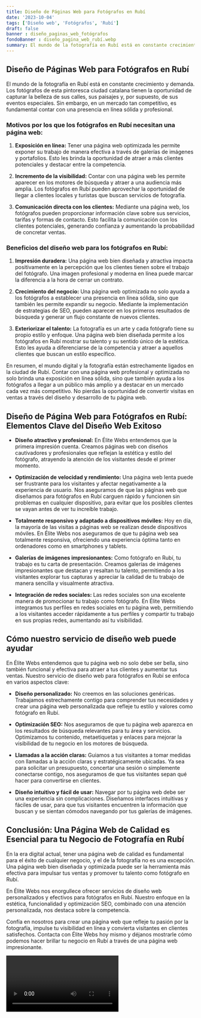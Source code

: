 ```yaml
---
title: Diseño de Páginas Web para Fotógrafos en Rubí
date: '2023-10-04'
tags: ['Diseño web', 'Fotógrafos', 'Rubí']
draft: false
banner : diseño_paginas_web_fotógrafos
fondoBanner : diseño_pagina_web_rubí.webp
summary: El mundo de la fotografía en Rubí está en constante crecimiento y demanda. Los fotógrafos de esta pintoresca ciudad catalana tienen la oportunidad de capturar la belleza de sus calles, sus paisajes y, por supuesto, de sus eventos especiales. Sin embargo, en un mercado tan competitivo, es fundamental contar con una presencia en línea sólida y profesional.
---
```


## Diseño de Páginas Web para Fotógrafos en Rubí

El mundo de la fotografía en Rubí está en constante crecimiento y demanda. Los fotógrafos de esta pintoresca ciudad catalana tienen la oportunidad de capturar la belleza de sus calles, sus paisajes y, por supuesto, de sus eventos especiales. Sin embargo, en un mercado tan competitivo, es fundamental contar con una presencia en línea sólida y profesional.

### Motivos por los que los fotógrafos en Rubí necesitan una página web:

1. **Exposición en línea:** Tener una página web optimizada les permite exponer su trabajo de manera efectiva a través de galerías de imágenes y portafolios. Esto les brinda la oportunidad de atraer a más clientes potenciales y destacar entre la competencia.

2. **Incremento de la visibilidad:** Contar con una página web les permite aparecer en los motores de búsqueda y atraer a una audiencia más amplia. Los fotógrafos en Rubí pueden aprovechar la oportunidad de llegar a clientes locales y turistas que buscan servicios de fotografía.

3. **Comunicación directa con los clientes:** Mediante una página web, los fotógrafos pueden proporcionar información clave sobre sus servicios, tarifas y formas de contacto. Esto facilita la comunicación con los clientes potenciales, generando confianza y aumentando la probabilidad de concretar ventas.

### Beneficios del diseño web para los fotógrafos en Rubí:

1. **Impresión duradera:** Una página web bien diseñada y atractiva impacta positivamente en la percepción que los clientes tienen sobre el trabajo del fotógrafo. Una imagen profesional y moderna en línea puede marcar la diferencia a la hora de cerrar un contrato.

2. **Crecimiento del negocio:** Una página web optimizada no solo ayuda a los fotógrafos a establecer una presencia en línea sólida, sino que también les permite expandir su negocio. Mediante la implementación de estrategias de SEO, pueden aparecer en los primeros resultados de búsqueda y generar un flujo constante de nuevos clientes.

3. **Exteriorizar el talento:** La fotografía es un arte y cada fotógrafo tiene su propio estilo y enfoque. Una página web bien diseñada permite a los fotógrafos en Rubí mostrar su talento y su sentido único de la estética. Esto les ayuda a diferenciarse de la competencia y atraer a aquellos clientes que buscan un estilo específico.

En resumen, el mundo digital y la fotografía están estrechamente ligados en la ciudad de Rubí. Contar con una página web profesional y optimizada no solo brinda una exposición en línea sólida, sino que también ayuda a los fotógrafos a llegar a un público más amplio y a destacar en un mercado cada vez más competitivo. No pierdas la oportunidad de convertir visitas en ventas a través del diseño y desarrollo de tu página web.

<GifSeo />

<Cta />

## Diseño de Página Web para Fotógrafos en Rubí: Elementos Clave del Diseño Web Exitoso

- **Diseño atractivo y profesional:** En Élite Webs entendemos que la primera impresión cuenta. Creamos páginas web con diseños cautivadores y profesionales que reflejan la estética y estilo del fotógrafo, atrayendo la atención de los visitantes desde el primer momento.

- **Optimización de velocidad y rendimiento:** Una página web lenta puede ser frustrante para los visitantes y afectar negativamente a la experiencia de usuario. Nos aseguramos de que las páginas web que diseñamos para fotógrafos en Rubí carguen rápido y funcionen sin problemas en cualquier dispositivo, para evitar que los posibles clientes se vayan antes de ver tu increíble trabajo.

- **Totalmente responsivo y adaptado a dispositivos móviles:** Hoy en día, la mayoría de las visitas a páginas web se realizan desde dispositivos móviles. En Élite Webs nos aseguramos de que tu página web sea totalmente responsiva, ofreciendo una experiencia óptima tanto en ordenadores como en smartphones y tablets.

- **Galerías de imágenes impresionantes:** Como fotógrafo en Rubí, tu trabajo es tu carta de presentación. Creamos galerías de imágenes impresionantes que destacan y resaltan tu talento, permitiendo a los visitantes explorar tus capturas y apreciar la calidad de tu trabajo de manera sencilla y visualmente atractiva.

- **Integración de redes sociales:** Las redes sociales son una excelente manera de promocionar tu trabajo como fotógrafo. En Élite Webs integramos tus perfiles en redes sociales en tu página web, permitiendo a los visitantes acceder rápidamente a tus perfiles y compartir tu trabajo en sus propias redes, aumentando así tu visibilidad.

## Cómo nuestro servicio de diseño web puede ayudar

En Élite Webs entendemos que tu página web no solo debe ser bella, sino también funcional y efectiva para atraer a tus clientes y aumentar tus ventas. Nuestro servicio de diseño web para fotógrafos en Rubí se enfoca en varios aspectos clave:

- **Diseño personalizado:** No creemos en las soluciones genéricas. Trabajamos estrechamente contigo para comprender tus necesidades y crear una página web personalizada que refleje tu estilo y valores como fotógrafo en Rubí.

- **Optimización SEO:** Nos aseguramos de que tu página web aparezca en los resultados de búsqueda relevantes para tu área y servicios. Optimizamos tu contenido, metaetiquetas y enlaces para mejorar la visibilidad de tu negocio en los motores de búsqueda.

- **Llamadas a la acción claras:** Guiamos a tus visitantes a tomar medidas con llamadas a la acción claras y estratégicamente ubicadas. Ya sea para solicitar un presupuesto, concertar una sesión o simplemente conectarse contigo, nos aseguramos de que tus visitantes sepan qué hacer para convertirse en clientes.

- **Diseño intuitivo y fácil de usar:** Navegar por tu página web debe ser una experiencia sin complicaciones. Diseñamos interfaces intuitivas y fáciles de usar, para que tus visitantes encuentren la información que buscan y se sientan cómodos navegando por tus galerías de imágenes.

## Conclusión: Una Página Web de Calidad es Esencial para tu Negocio de Fotografía en Rubí

En la era digital actual, tener una página web de calidad es fundamental para el éxito de cualquier negocio, y el de la fotografía no es una excepción. Una página web bien diseñada y optimizada puede ser la herramienta más efectiva para impulsar tus ventas y promover tu talento como fotógrafo en Rubí.

En Élite Webs nos enorgullece ofrecer servicios de diseño web personalizados y efectivos para fotógrafos en Rubí. Nuestro enfoque en la estética, funcionalidad y optimización SEO, combinado con una atención personalizada, nos destaca sobre la competencia.

Confía en nosotros para crear una página web que refleje tu pasión por la fotografía, impulse tu visibilidad en línea y convierta visitantes en clientes satisfechos. Contacta con Élite Webs hoy mismo y déjanos mostrarle cómo podemos hacer brillar tu negocio en Rubí a través de una página web impresionante.

<Video />

<CtaBot job='Fotógrafos' city='Rubí'/>

<Gmaps query='Rubí+españa+maps' />